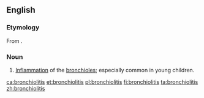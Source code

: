 ==English==
{{wikipedia}}

===Etymology===
From {{suffix|bronchiole|itis|lang=en}}.

===Noun===
{{en-noun|-}}

# {{label|en|medicine}} [[inflammation|Inflammation]] of the [[bronchiole]]s; especially common in young children.

[[ca:bronchiolitis]]
[[et:bronchiolitis]]
[[pl:bronchiolitis]]
[[fi:bronchiolitis]]
[[ta:bronchiolitis]]
[[zh:bronchiolitis]]